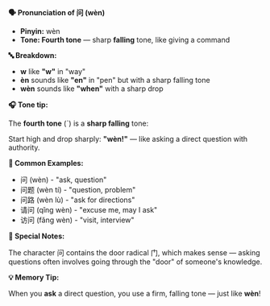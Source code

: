 **🗣️ Pronunciation of 问 (wèn)**

- **Pinyin:** wèn
- **Tone: Fourth tone** — sharp **falling** tone, like giving a command

**🔤 Breakdown:**

- **w** like **"w"** in "way"
- **èn** sounds like **"en"** in "pen" but with a sharp falling tone
- **wèn** sounds like **"when"** with a sharp drop

**🎧 Tone tip:**

The **fourth tone** (ˋ) is a **sharp falling** tone:

Start high and drop sharply: **"wèn!"** — like asking a direct question with authority.

**📝 Common Examples:**

- 问 (wèn) - "ask, question"
- 问题 (wèn tí) - "question, problem"
- 问路 (wèn lù) - "ask for directions"
- 请问 (qǐng wèn) - "excuse me, may I ask"
- 访问 (fǎng wèn) - "visit, interview"

**📝 Special Notes:**

The character 问 contains the door radical 门, which makes sense — asking questions often involves
going through the "door" of someone's knowledge.

**💡 Memory Tip:**

When you **ask** a direct question, you use a firm, falling tone — just like **wèn**!
